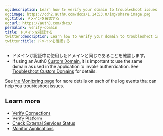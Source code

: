 ```yaml
---
og:description: Learn how to verify your domain to troubleshoot issues
og:image: https://cdn2.auth0.com/docs/1.14553.0/img/share-image.png
og:title: ドメインを確認する
og:url: https://auth0.com/docs/
permalink: verify-domain
title: ドメインを確認する
twitter:description: Learn how to verify your domain to troubleshoot issues
twitter:title: ドメインを確認する
---
```


* ドメインが認証中に使用したドメインと同じであることを確認します。
* If using an Auth0 [Custom Domain](/docs/customize/custom-domains), it is important to use the same domain as used in the application to invoke authentication. See [Troubleshoot Custom Domains](/docs/troubleshoot/integration-extensibility-issues/troubleshoot-custom-domains) for details.

<Callout icon="file-lines" color="#0EA5E9" iconType="regular">

See [the Monitoring page](/docs/deploy-monitor/monitor) for more details on each of the log events that can help you troubleshoot issues.

</Callout>

## Learn more

* [Verify Connections](/docs/troubleshoot/basic-issues/verify-connections)
* [Verify Platform](/docs/troubleshoot/basic-issues/verify-platform)
* [Check External Services Status](/docs/deploy-monitor/monitor/check-external-services-status)
* [Monitor Applications](/docs/deploy-monitor/monitor/monitor-applications)